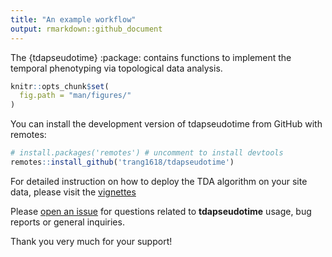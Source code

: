 ```yaml
---
title: "An example workflow"
output: rmarkdown::github_document
---
```


The {tdapseudotime} :package: contains functions to implement the temporal phenotyping via topological data analysis.

```r
knitr::opts_chunk$set(
  fig.path = "man/figures/"
)
```

You can install the development version of tdapseudotime from GitHub with remotes:
```r
# install.packages('remotes') # uncomment to install devtools
remotes::install_github('trang1618/tdapseudotime')
```

For detailed instruction on how to deploy the TDA algorithm on your site data,
please visit the [vignettes](https://trang1618.github.io/tdapseudotime/articles)

Please [open an issue](https://github.com/trang1618/tdapseudotime/issues/new) for questions related to **tdapseudotime** usage, bug reports or general inquiries.

Thank you very much for your support!

